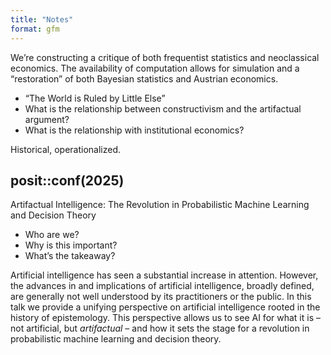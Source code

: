 ```yaml
---
title: "Notes"
format: gfm
---
```


We're constructing a critique of both frequentist statistics and neoclassical economics. The availability of computation allows for simulation and a "restoration" of both Bayesian statistics and Austrian economics.

- "The World is Ruled by Little Else"
- What is the relationship between constructivism and the artifactual argument?
- What is the relationship with institutional economics?

Historical, operationalized.

## posit::conf(2025)

Artifactual Intelligence: The Revolution in Probabilistic Machine Learning and Decision Theory

- Who are we?
- Why is this important?
- What's the takeaway?

Artificial intelligence has seen a substantial increase in attention. However, the advances in and implications of artificial intelligence, broadly defined, are generally not well understood by its practitioners or the public. In this talk we provide a unifying perspective on artificial intelligence rooted in the history of epistemology. This perspective allows us to see AI for what it is -- not artificial, but *artifactual* -- and how it sets the stage for a revolution in probabilistic machine learning and decision theory.

